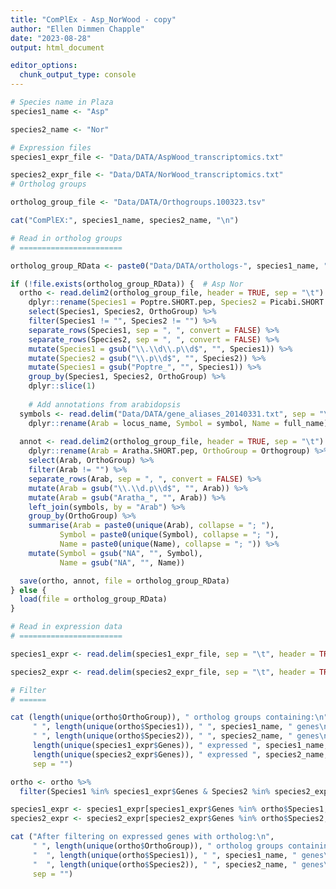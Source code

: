 ```yaml
---
title: "ComPlEx - Asp_NorWood - copy"
author: "Ellen Dimmen Chapple"
date: "2023-08-28"
output: html_document

editor_options: 
  chunk_output_type: console
---
```


```r
# Species name in Plaza
species1_name <- "Asp"

species2_name <- "Nor"

# Expression files
species1_expr_file <- "Data/DATA/AspWood_transcriptomics.txt"

species2_expr_file <- "Data/DATA/NorWood_transcriptomics.txt"
# Ortholog groups

ortholog_group_file <- "Data/DATA/Orthogroups.100323.tsv"

cat("ComPlEX:", species1_name, species2_name, "\n")
```

```r
# Read in ortholog groups
# =======================

ortholog_group_RData <- paste0("Data/DATA/orthologs-", species1_name, "-", species2_name, ".RData")

if (!file.exists(ortholog_group_RData)) {  # Asp Nor
  ortho <- read.delim2(ortholog_group_file, header = TRUE, sep = "\t") %>%
    dplyr::rename(Species1 = Poptre.SHORT.pep, Species2 = Picabi.SHORT.pep, OrthoGroup = Orthogroup) %>%
    select(Species1, Species2, OrthoGroup) %>%
    filter(Species1 != "", Species2 != "") %>%
    separate_rows(Species1, sep = ", ", convert = FALSE) %>%
    separate_rows(Species2, sep = ", ", convert = FALSE) %>%
    mutate(Species1 = gsub("\\.\\d\\.p\\d$", "", Species1)) %>%
    mutate(Species2 = gsub("\\.p\\d$", "", Species2)) %>%
    mutate(Species1 = gsub("Poptre_", "", Species1)) %>%
    group_by(Species1, Species2, OrthoGroup) %>%
    dplyr::slice(1)
  
    # Add annotations from arabidopsis
  symbols <- read.delim("Data/DATA/gene_aliases_20140331.txt", sep = "\t") %>%
    dplyr::rename(Arab = locus_name, Symbol = symbol, Name = full_name)
  
  annot <- read.delim2(ortholog_group_file, header = TRUE, sep = "\t") %>%
    dplyr::rename(Arab = Aratha.SHORT.pep, OrthoGroup = Orthogroup) %>%
    select(Arab, OrthoGroup) %>%
    filter(Arab != "") %>%
    separate_rows(Arab, sep = ", ", convert = FALSE) %>%
    mutate(Arab = gsub("\\.\\d.p\\d$", "", Arab)) %>%
    mutate(Arab = gsub("Aratha_", "", Arab)) %>%
    left_join(symbols, by = "Arab") %>%
    group_by(OrthoGroup) %>%
    summarise(Arab = paste0(unique(Arab), collapse = "; "), 
           Symbol = paste0(unique(Symbol), collapse = "; "), 
           Name = paste0(unique(Name), collapse = "; ")) %>%
    mutate(Symbol = gsub("NA", "", Symbol),
           Name = gsub("NA", "", Name))

  save(ortho, annot, file = ortholog_group_RData)
} else {
  load(file = ortholog_group_RData)
}

# Read in expression data
# =======================

species1_expr <- read.delim(species1_expr_file, sep = "\t", header = TRUE)

species2_expr <- read.delim(species2_expr_file, sep = "\t", header = TRUE)

# Filter
# ======

cat (length(unique(ortho$OrthoGroup)), " ortholog groups containing:\n",
     " ", length(unique(ortho$Species1)), " ", species1_name, " genes\n",
     " ", length(unique(ortho$Species2)), " ", species2_name, " genes\n\n",
     length(unique(species1_expr$Genes)), " expressed ", species1_name, " genes\n",
     length(unique(species2_expr$Genes)), " expressed ", species2_name, " genes\n",
     sep = "")

```




```r

ortho <- ortho %>%
  filter(Species1 %in% species1_expr$Genes & Species2 %in% species2_expr$Genes)

species1_expr <- species1_expr[species1_expr$Genes %in% ortho$Species1,]
species2_expr <- species2_expr[species2_expr$Genes %in% ortho$Species2,]

cat ("After filtering on expressed genes with ortholog:\n",
     " ", length(unique(ortho$OrthoGroup)), " ortholog groups containing: \n",
     "  ", length(unique(ortho$Species1)), " ", species1_name, " genes\n",
     "  ", length(unique(ortho$Species2)), " ", species2_name, " genes\n",
     sep = "")

```






























